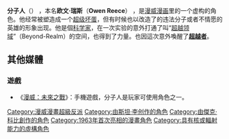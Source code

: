 {{Infobox comics character| <!--Wikipedia:WikiProject Comics-->
| image = 
| caption = 
| character_name = 分子人
| real_name = 歐文·瑞斯
| publisher = [[漫威漫畫|漫威漫畫]]
| debut = 《驚奇4超人》#20 (1963年11月)
| creators = [[史丹·李|史丹·李]]<br>[[傑克·科比|傑克·科比]]
| alliances =
| partners = 
| aliases = 
| powers = 
*操縱原子
*操縱命運
*身體大小變化
*自癒因子
*扭曲现实
*長生不老
*死而復生
*超級體能
*飛行
*刀槍不入
*超自然知覺
*完全記憶能力
*傳送
*核能變化
*超級智慧
*滲透
*維度穿梭
*預知
*自我複製
*自我維持
*改變時間與歷史
}}
'''分子人'''（{{lang-en|'''Molecule Man'''}}） ，本名'''欧文·瑞斯'''（'''Owen Reece'''） ，是[[漫威漫画|漫威漫画]]里的一个虚构的角色。他经常被塑造成一个[[超级坏蛋|超级坏蛋]]，但有时候也以改造了的违法分子或者不情愿的英雄的形象出现。他是個[[科学家|科学家]]，在一次实验的意外打通了叫“[[超越领域|超越领域]]”（Beyond-Realm）的空间，也得到了力量。也因這次意外喚醒了'''[[超越者|超越者]]'''。 

==其他媒體==
=== 遊戲===
*《[[漫威：未來之戰|漫威：未來之戰]]》：手機遊戲，分子人是玩家可使用角色之一。
{{驚奇4超人}}
{{漫威宇宙实体}}

{{Fict-char-stub}}

[[Category:漫威漫畫超級反派|Category:漫威漫畫超級反派]]
[[Category:由斯坦·李创作的角色|Category:由斯坦·李创作的角色]]
[[Category:由傑克·科比創作的角色|Category:由傑克·科比創作的角色]]
[[Category:1963年首次亮相的漫畫角色|Category:1963年首次亮相的漫畫角色]]
[[Category:具有核或輻射能力的虛構角色|Category:具有核或輻射能力的虛構角色]]